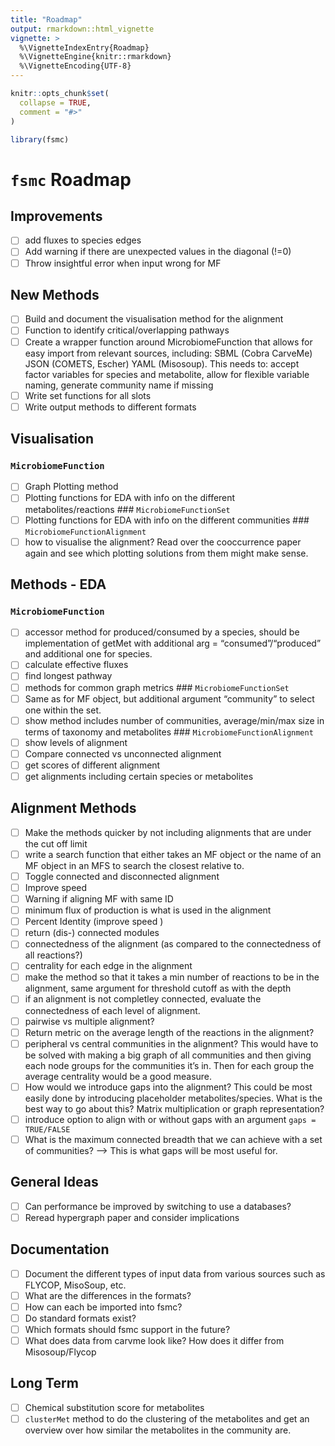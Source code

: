 ```yaml
---
title: "Roadmap"
output: rmarkdown::html_vignette
vignette: >
  %\VignetteIndexEntry{Roadmap}
  %\VignetteEngine{knitr::rmarkdown}
  %\VignetteEncoding{UTF-8}
---
```


```r
knitr::opts_chunk$set(
  collapse = TRUE,
  comment = "#>"
)
```

```r
library(fsmc)
```

# `fsmc` Roadmap

## Improvements
- [ ] add fluxes to species edges
- [ ] Add warning if there are unexpected values in the diagonal (!=0)
- [ ] Throw insightful error when input wrong for MF

## New Methods
- [ ] Build and document the visualisation method for the alignment
- [ ] Function to identify critical/overlapping pathways 
- [ ] Create a wrapper function around MicrobiomeFunction that allows for easy import from relevant sources, including: SBML (Cobra CarveMe) JSON (COMETS, Escher) YAML (Misosoup). This needs to: accept factor variables for species and metabolite, allow for flexible variable naming, generate community name if missing
- [ ] Write set functions for all slots
- [ ] Write output methods to different formats

## Visualisation
### `MicrobiomeFunction`
- [ ] Graph Plotting method
- [ ] Plotting functions for EDA with info on the different metabolites/reactions
### `MicrobiomeFunctionSet`
- [ ] Plotting functions for EDA with info on the different communities
### `MicrobiomeFunctionAlignment`
- [ ] how to visualise the alignment? Read over the cooccurrence paper again and see which plotting solutions from them might make sense.

## Methods - EDA

### `MicrobiomeFunction`
- [ ] accessor method for produced/consumed by a species, should be implementation of getMet with additional arg = "consumed"/"produced" and additional one for species.
- [ ] calculate effective fluxes
- [ ] find longest pathway
- [ ] methods for common graph metrics
### `MicrobiomeFunctionSet`
- [ ] Same as for MF object, but additional argument "community" to select one within the set.
- [ ] show method includes number of communities, average/min/max size in terms of taxonomy and metabolites
### `MicrobiomeFunctionAlignment`
- [ ] show levels of alignment
- [ ] Compare connected vs unconnected alignment
- [ ] get scores of different alignment
- [ ] get alignments including certain species or metabolites


## Alignment Methods
- [ ] Make the methods quicker by not including alignments that are under the cut off limit
- [ ] write a search function that either takes an MF object or the name of an MF object in an MFS to search the closest relative to.
- [ ] Toggle connected and disconnected alignment
- [ ] Improve speed
- [ ] Warning if aligning MF with same ID
- [ ] minimum flux of production is what is used in the alignment
- [ ] Percent Identity (improve speed )
- [ ] return (dis-) connected modules
- [ ] connectedness of the alignment (as compared to the connectedness of all reactions?)
- [ ] centrality for each edge in the alignment
- [ ] make the method so that it takes a min number of reactions to be in the alignment, same argument for threshold cutoff as with the depth
- [ ] if an alignment is not completley connected, evaluate the connectedness of each level of alignment.
- [ ] pairwise vs multiple alignment?
- [ ] Return metric on the average length of the reactions in the alignment?
- [ ] peripheral vs central communities in the alignment? This would have to be solved with making a big graph of all communities and then giving each node groups for the communities it's in. Then for each group the average centrality would be a good measure.
- [ ] How would we introduce gaps into the alignment? This could be most easily done by introducing placeholder metabolites/species. What is the best way to go about this? Matrix multiplication or graph representation?
- [ ] introduce option to align with or without gaps with an argument `gaps = TRUE/FALSE`
- [ ] What is the maximum connected breadth that we can achieve with a set of communities? --> This is what gaps will be most useful for.

## General Ideas
- [ ] Can performance be improved by switching to use a databases?
- [ ] Reread hypergraph paper and consider implications


## Documentation
- [ ] Document the different types of input data from various sources such as FLYCOP, MisoSoup, etc.
- [ ] What are the differences in the formats?
- [ ] How can each be imported into fsmc?
- [ ] Do standard formats exist?
- [ ] Which formats should fsmc support in the future?
- [ ] What does data from carvme look like? How does it differ from Misosoup/Flycop


## Long Term
- [ ] Chemical substitution score for metabolites
- [ ] `clusterMet` method to do the clustering of the metabolites and get an overview over how similar the metabolites in the community are.